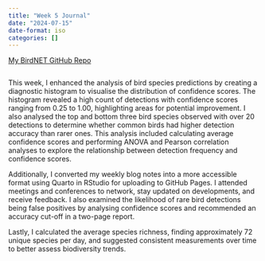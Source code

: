 ```yaml
---
title: "Week 5 Journal"
date: "2024-07-15"
date-format: iso
categories: []
---
```


[My BirdNET GitHub Repo](https://github.com/Jamess200/MyBirdNetTest)
```python
```

This week, I enhanced the analysis of bird species predictions by creating a diagnostic histogram to visualise the distribution of confidence scores. The histogram revealed a high count of detections with confidence scores ranging from 0.25 to 1.00, highlighting areas for potential improvement. I also analysed the top and bottom three bird species observed with over 20 detections to determine whether common birds had higher detection accuracy than rarer ones. This analysis included calculating average confidence scores and performing ANOVA and Pearson correlation analyses to explore the relationship between detection frequency and confidence scores.

Additionally, I converted my weekly blog notes into a more accessible format using Quarto in RStudio for uploading to GitHub Pages. I attended meetings and conferences to network, stay updated on developments, and receive feedback. I also examined the likelihood of rare bird detections being false positives by analysing confidence scores and recommended an accuracy cut-off in a two-page report.

Lastly, I calculated the average species richness, finding approximately 72 unique species per day, and suggested consistent measurements over time to better assess biodiversity trends.
